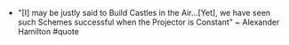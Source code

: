 - "[I] may be justly said to Build Castles in the Air...[Yet], we have seen such Schemes successful when the Projector is Constant"  ~ Alexander Hamilton #quote 
